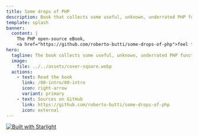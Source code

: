 ```yaml
---
title: Some drops of PHP
description: Book that collects some useful, unknown, underrated PHP functions or stuff discovered, used, and learned during PHP daily use.
template: splash
banner:
  content: |
    The PHP open-source eBook,
    <a href="https://github.com/roberto-butti/some-drops-of-php">feel free to contribute adding or reviewing content</a>
hero:
  tagline: The book collects some useful, unknown, underrated PHP functions discovered and learned while using PHP daily.
  image:
    file: ../../assets/cover-square.webp
  actions:
    - text: Read the book
      link: /00-intro/00-intro
      icon: right-arrow
      variant: primary
    - text: Sources on GitHub
      link: https://github.com/roberto-butti/some-drops-of-php
      icon: external
---
```

[![Built with Starlight](https://astro.badg.es/v2/built-with-starlight/large.svg)](https://starlight.astro.build)